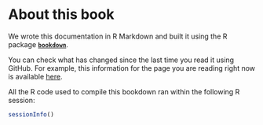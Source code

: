 # About this book

We wrote this documentation in R Markdown and built it using the R package [**`bookdown`**](https://github.com/rstudio/bookdown).

You can check what has changed since the last time you read it using GitHub.
For example, this information for the page you are reading right now is available [here](https://github.com/courtiol/IsoriX/blame/main/bookdown/About.Rmd).

All the R code used to compile this bookdown ran within the following R session:

```r
sessionInfo()
```
